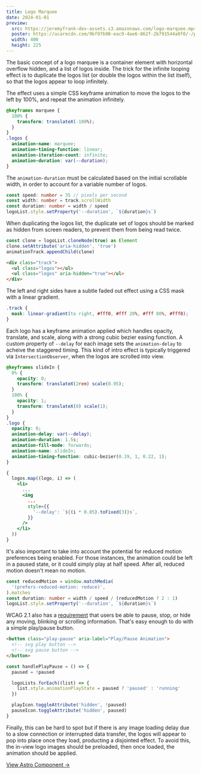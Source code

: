 ```yaml
---
title: Logo Marquee
date: 2024-01-01
preview:
  src: https://jeremyfrank-dev-assets.s3.amazonaws.com/logo-marquee.mp4
  poster: https://ucarecdn.com/9bf97b98-eac9-4ae6-862f-2b791544a0f0/-/preview/800x450/-/quality/smart_retina/-/format/auto/
  width: 400
  height: 225
---
```



<ComponentPreview>
  <LogoMarquee logos={logos} />
</ComponentPreview>

The basic concept of a logo marquee is a container element with horizontal overflow hidden, and a list of logos inside. The trick for the infinite looping effect is to duplicate the logos list (or double the logos within the list itself), so that the logos appear to loop infinitely.


<ComponentPreview compact={true}>
  <LogoMarqueeIllustration />
</ComponentPreview>

The effect uses a simple CSS keyframe animation to move the logos to the left by 100%, and repeat the animation infinitely.

```css
@keyframes marquee {
  100% {
    transform: translateX(-100%);
  }
}
.logos {
  animation-name: marquee;
  animation-timing-function: linear;
  animation-iteration-count: infinite;
  animation-duration: var(--duration);
}
```

The `animation-duration` must be calculated based on the initial scrollable width, in order to account for a variable number of logos.

```ts
const speed: number = 35 // pixels per second
const width: number = track.scrollWidth
const duration: number = width / speed
logoList.style.setProperty('--duration', `${duration}s`)
```

When duplicating the logos list, the duplicate set of logos should be marked as hidden from screen readers, to prevent them from being read twice.

```ts
const clone = logoList.cloneNode(true) as Element
clone.setAttribute('aria-hidden', 'true')
animationTrack.appendChild(clone)
```

```html
<div class="track">
  <ul class="logos"></ul>
  <ul class="logos" aria-hidden="true"></ul>
</div>
```

The left and right sides have a subtle faded out effect using a CSS mask with a linear gradient.

```css
.track {
  mask: linear-gradient(to right, #fff0, #fff 20%, #fff 80%, #fff0);
}
```

Each logo has a keyframe animation applied which handles opacity, translate, and scale, along with a strong cubic bezier easing function. A custom property of `--delay` for each image sets the `animation-delay` to acheive the staggered timing. This kind of intro effect is typically triggered via `IntersectionObserver`, when the logos are scrolled into view.

```css
@keyframes slideIn {
  0% {
    opacity: 0;
    transform: translateX(2rem) scale(0.95);
  }
  100% {
    opacity: 1;
    transform: translateX(0) scale(1);
  }
}
.logo {
  opacity: 0;
  animation-delay: var(--delay);
  animation-duration: 1.5s;
  animation-fill-mode: forwards;
  animation-name: slideIn;
  animation-timing-function: cubic-bezier(0.19, 1, 0.22, 1);
}
```

```jsx
{
  logos.map((logo, i) => (
    <li>
      ...
      <img
        ...
        style={{
          '--delay': `${(i * 0.05).toFixed(3)}s`,
        }}
      />
    </li>
  ))
}
```

It's also important to take into account the potential for reduced motion preferences being enabled. For those instances, the animation could be left in a paused state, or it could simply play at half speed. After all, reduced motion doesn't mean no motion.

```ts
const reducedMotion = window.matchMedia(
  '(prefers-reduced-motion: reduce)',
).matches
const duration: number = width / speed / (reducedMotion ? 2 : 1)
logoList.style.setProperty('--duration', `${duration}s`)
```

WCAG 2.1 also has a [requirement](https://www.w3.org/TR/WCAG21/#pause-stop-hide) that users be able to pause, stop, or hide any moving, blinking or scrolling information. That's easy enough to do with a simple play/pause button.

```html
<button class="play-pause" aria-label="Play/Pause Animation">
  <!-- svg play button -->
  <!-- svg pause button -->
</button>
```

```js
const handlePlayPause = () => {
  paused = !paused

  logoLists.forEach((list) => {
    list.style.animationPlayState = paused ? 'paused' : 'running'
  })

  playIcon.toggleAttribute('hidden', !paused)
  pauseIcon.toggleAttribute('hidden', paused)
}
```

Finally, this can be hard to spot but if there is any image loading delay due to a slow connection or interrupted data transfer, the logos will appear to pop into place once they load, producting a disjointed effect. To avoid this, the in-view logo images should be preloaded, then once loaded, the animation should be applied.

[View Astro Component →](https://github.com/jeremyfrank/jeremyfrank.dev/blob/main/src/content/craft/logo-marquee/_components/LogoMarquee.astro)
